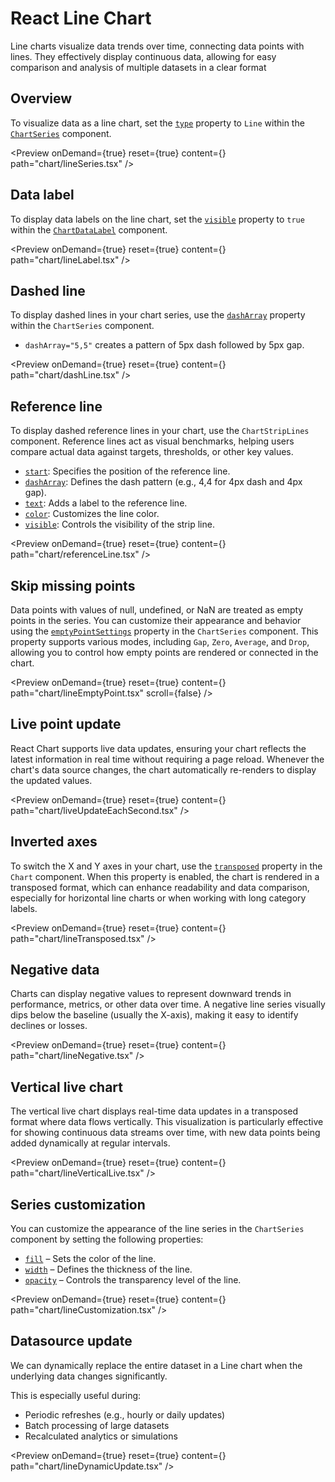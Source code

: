 
<Meta 
  title="React Line Chart & Graph | Syncfusion"
  description="Line charts connect data points over time to reveal trends and changes."
/>

# React Line Chart

Line charts visualize data trends over time, connecting data points with lines. They effectively display continuous data, allowing for easy comparison and analysis of multiple datasets in a clear format

## Overview

To visualize data as a line chart, set the [`type`](https://react-api.syncfusion.com/chart/chartseriesprops#type) property to `Line` within the [`ChartSeries`](https://react-api.syncfusion.com/chart/chartseriesprops) component.

<Preview onDemand={true} reset={true} content={<LineSeries />} path="chart/lineSeries.tsx" />

## Data label

To display data labels on the line chart, set the [`visible`](https://react-api.syncfusion.com/chart/chartdatalabelprops#visible) property to `true` within the [`ChartDataLabel`](https://react-api.syncfusion.com/chart/chartdatalabelprops) component.

<Preview onDemand={true} reset={true} content={<LineLabel />} path="chart/lineLabel.tsx" />

## Dashed line

To display dashed lines in your chart series, use the [`dashArray`](https://react-api.syncfusion.com/chart/chartseriesprops#dasharray) property within the `ChartSeries` component.

- `dashArray="5,5"` creates a pattern of 5px dash followed by 5px gap.

<Preview onDemand={true} reset={true} content={<DashLine />} path="chart/dashLine.tsx" />

## Reference line

To display dashed reference lines in your chart, use the `ChartStripLines` component. Reference lines act as visual benchmarks, helping users compare actual data against targets, thresholds, or other key values.

- [`start`](https://react-api.syncfusion.com/chart/striplinerangeprops#start): Specifies the position of the reference line.
- [`dashArray`](https://react-api.syncfusion.com/chart/striplinestyleprops#dasharray): Defines the dash pattern (e.g., 4,4 for 4px dash and 4px gap).
- [`text`](https://react-api.syncfusion.com/chart/striplinetextprops): Adds a label to the reference line.
- [`color`](https://react-api.syncfusion.com/chart/striplinestyleprops#color): Customizes the line color.
- [`visible`](https://react-api.syncfusion.com/chart/chartstriplineprops#visible): Controls the visibility of the strip line.
 
<Preview onDemand={true} reset={true} content={<ReferenceLine />} path="chart/referenceLine.tsx" />

## Skip missing points

Data points with values of null, undefined, or NaN are treated as empty points in the series. You can customize their appearance and behavior using the [`emptyPointSettings`](https://react-api.syncfusion.com/chart/chartseriesprops#emptypointsettings) property in the `ChartSeries` component. This property supports various modes, including `Gap`, `Zero`, `Average`, and `Drop`, allowing you to control how empty points are rendered or connected in the chart.

<Preview onDemand={true} reset={true} content={<LineEmptyPoint />} path="chart/lineEmptyPoint.tsx" scroll={false} />

## Live point update

React Chart supports live data updates, ensuring your chart reflects the latest information in real time without requiring a page reload.
Whenever the chart's data source changes, the chart automatically re-renders to display the updated values.

<Preview onDemand={true} reset={true} content={<LiveUpdateEachSecond />} path="chart/liveUpdateEachSecond.tsx" />

## Inverted axes

To switch the X and Y axes in your chart, use the [`transposed`](https://react-api.syncfusion.com/chart/overview#transposed)  property in the `Chart` component. When this property is enabled, the chart is rendered in a transposed format, which can enhance readability and data comparison, especially for horizontal line charts or when working with long category labels.

<Preview onDemand={true} reset={true} content={<LineTransposed />} path="chart/lineTransposed.tsx" />

## Negative data

Charts can display negative values to represent downward trends in performance, metrics, or other data over time.
A negative line series visually dips below the baseline (usually the X-axis), making it easy to identify declines or losses.

<Preview onDemand={true} reset={true} content={<LineNegative />} path="chart/lineNegative.tsx" />

## Vertical live chart

The vertical live chart displays real-time data updates in a transposed format where data flows vertically. This visualization is particularly effective for showing continuous data streams over time, with new data points being added dynamically at regular intervals.

<Preview onDemand={true} reset={true} content={<LineVerticalLive />} path="chart/lineVerticalLive.tsx" />

## Series customization

You can customize the appearance of the line series in the `ChartSeries` component by setting the following properties:
- [`fill`](https://react-api.syncfusion.com/chart/chartseriesprops#fill) – Sets the color of the line.
- [`width`](https://react-api.syncfusion.com/chart/chartseriesprops#width) – Defines the thickness of the line.
- [`opacity`](https://react-api.syncfusion.com/chart/chartseriesprops#opacity) – Controls the transparency level of the line.

<Preview onDemand={true} reset={true} content={<LineCustomization />} path="chart/lineCustomization.tsx" />

## Datasource update

We can dynamically replace the entire dataset in a Line chart when the underlying data changes significantly.

This is especially useful during:
- Periodic refreshes (e.g., hourly or daily updates)
- Batch processing of large datasets
- Recalculated analytics or simulations

<Preview onDemand={true} reset={true} content={<LineDynamicUpdate />} path="chart/lineDynamicUpdate.tsx" />
